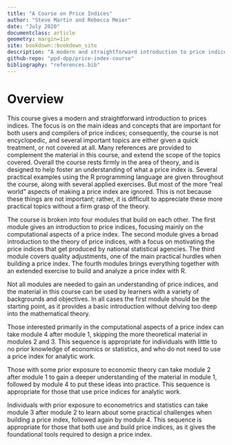```yaml
---
title: "A Course on Price Indices"
author: "Steve Martin and Rebecca Meier"
date: "July 2020"
documentclass: article
geometry: margin=1in
site: bookdown::bookdown_site
description: "A modern and straightforward introduction to price indices"
github-repo: "ppd-dpp/price-index-course"
bibliography: "references.bib"
---
```


# Overview {-}

This course gives a modern and straightforward introduction to prices indices. The focus is on the main ideas and concepts that are important for both users and compilers of price indices; consequently, the course is not encyclopedic, and several important topics are either given a quick treatment, or not covered at all. Many references are provided to complement the material in this course, and extend the scope of the topics covered. Overall the course rests firmly in the area of theory, and is designed to help foster an understanding of what a price index is. Several practical examples using the R programming language are given throughout the course, along with several applied exercises. But most of the more "real world" aspects of making a price index are ignored. This is not because these things are not important; rather, it is difficult to appreciate these more practical topics without a firm grasp of the theory.

The course is broken into four modules that build on each other. The first module gives an introduction to price indices, focusing mainly on the computational aspects of a price index. The second module gives a broad introduction to the theory of price indices, with a focus on motivating the price indices that get produced by national statistical agencies. The third module covers quality adjustments, one of the main practical hurdles when building a price index. The fourth modules brings everything together with an extended exercise to build and analyze a price index with R.

Not all modules are needed to gain an understanding of price indices, and the material in this course can be used by learners with a variety of backgrounds and objectives. In all cases the first module should be the starting point, as it provides a basic introduction without delving too deep into the mathematical theory. 

Those interested primarily in the computational aspects of a price index can take module 4 after module 1, skipping the more theoretical material in modules 2 and 3. This sequence is appropriate for individuals with little to no prior knowledge of economics or statistics, and who do not need to use a price index for analytic work.

Those with some prior exposure to economic theory can take module 2 after module 1 to gain a deeper understanding of the material in module 1, followed by module 4 to put these ideas into practice. This sequence is appropriate for those that use price indices for analytic work.

Individuals with prior exposure to econometrics and statistics can take module 3 after module 2 to learn about some practical challenges when building a price index, followed again by module 4. This sequence is appropriate for those that both use and build price indices, as it gives the foundational tools required to design a price index.